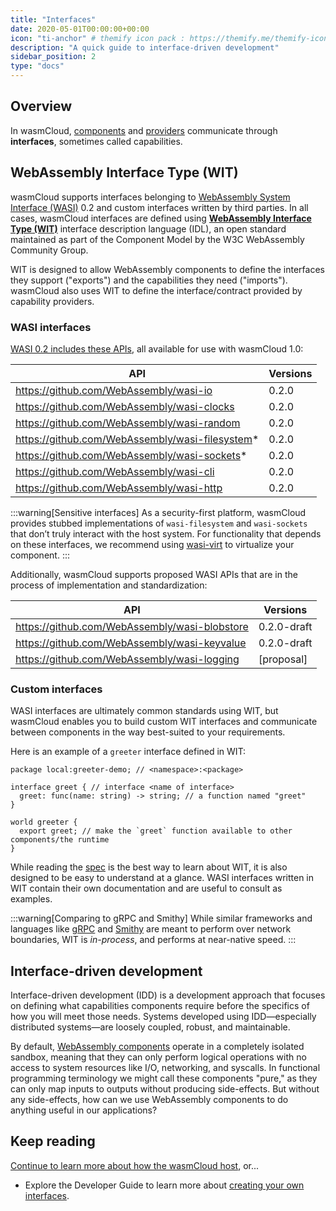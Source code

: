 ```yaml
---
title: "Interfaces"
date: 2020-05-01T00:00:00+00:00
icon: "ti-anchor" # themify icon pack : https://themify.me/themify-icons
description: "A quick guide to interface-driven development"
sidebar_position: 2
type: "docs"
---
```


## Overview

In wasmCloud, [components](/docs/1.0/concepts/components) and [providers](/docs/1.0/concepts/providers) communicate through **interfaces**, sometimes called capabilities.

## WebAssembly Interface Type (WIT)

wasmCloud supports interfaces belonging to [WebAssembly System Interface (WASI)](https://wasi.dev/) 0.2 and custom interfaces written by third parties. In all cases, wasmCloud interfaces are defined using [**WebAssembly Interface Type (WIT)**](https://github.com/WebAssembly/component-model/blob/main/design/mvp/WIT.md) interface description language (IDL), an open standard maintained as part of the Component Model by the W3C WebAssembly Community Group. 

WIT is designed to allow WebAssembly components to define the interfaces they support ("exports") and the capabilities they need ("imports"). wasmCloud also uses WIT to define the interface/contract provided by capability providers.

### WASI interfaces

[WASI 0.2 includes these APIs](https://github.com/WebAssembly/WASI/tree/main/preview2#wasi-preview-2-contents), all available for use with wasmCloud 1.0:

| API                                             | Versions |
| ------------------------------------------------| -------- |
| https://github.com/WebAssembly/wasi-io          | 0.2.0    |
| https://github.com/WebAssembly/wasi-clocks      | 0.2.0    |
| https://github.com/WebAssembly/wasi-random      | 0.2.0    |
| https://github.com/WebAssembly/wasi-filesystem* | 0.2.0    |
| https://github.com/WebAssembly/wasi-sockets*    | 0.2.0    |
| https://github.com/WebAssembly/wasi-cli         | 0.2.0    |
| https://github.com/WebAssembly/wasi-http        | 0.2.0    |

:::warning[Sensitive interfaces]
As a security-first platform, wasmCloud provides stubbed implementations of `wasi-filesystem` and `wasi-sockets` that don’t truly interact with the host system. For functionality that depends on these interfaces, we recommend using [wasi-virt](https://github.com/bytecodealliance/wasi-virt) to virtualize your component.
:::

Additionally, wasmCloud supports proposed WASI APIs that are in the process of implementation and standardization:

| API                                            | Versions       |
| ---------------------------------------------- | --------       |
| https://github.com/WebAssembly/wasi-blobstore  | 0.2.0-draft    |
| https://github.com/WebAssembly/wasi-keyvalue   | 0.2.0-draft    |
| https://github.com/WebAssembly/wasi-logging    | [proposal]     | 

### Custom interfaces

WASI interfaces are ultimately common standards using WIT, but wasmCloud enables you to build custom WIT interfaces and communicate between components in the way best-suited to your requirements. 

Here is an example of a `greeter` interface defined in WIT:

```wit
package local:greeter-demo; // <namespace>:<package>

interface greet { // interface <name of interface>
  greet: func(name: string) -> string; // a function named "greet"
}

world greeter {
  export greet; // make the `greet` function available to other components/the runtime
}
```

While reading the [spec][wit-spec] is the best way to learn about WIT, it is also designed to be easy to understand at a glance. WASI interfaces written in WIT contain their own documentation and are useful to consult as examples.

:::warning[Comparing to gRPC and Smithy]
While similar frameworks and languages like [gRPC][grpc] and [Smithy][smithy] are meant to perform over network boundaries, WIT is *in-process*, and performs at near-native speed.
:::

## Interface-driven development

Interface-driven development (IDD) is a development approach that focuses on defining what capabilities components require before the specifics of how you will meet those needs. Systems developed using IDD&mdash;especially distributed systems&mdash;are loosely coupled, robust, and maintainable.

By default, [WebAssembly components](/docs/1.0/concepts/components) operate in a completely isolated sandbox, meaning that they can only perform logical operations with no access to system resources like I/O, networking, and syscalls. In functional programming terminology we might call these components "pure," as they can only map inputs to outputs without producing side-effects. But without any side-effects, how can we use WebAssembly components to do anything useful in our applications?

## Keep reading

[Continue to learn more about how the wasmCloud host](/docs/1.0/concepts/hosts), or...

- Explore the Developer Guide to learn more about [creating your own interfaces](/docs/1.0/developer/interfaces/creating-an-interface).


[wit-spec]: https://github.com/WebAssembly/component-model/blob/main/design/mvp/WIT.md
[wiki-idl]: https://en.wikipedia.org/wiki/Interface_description_language
[smithy]: https://smithy.io
[grpc]: https://grpc.io/
